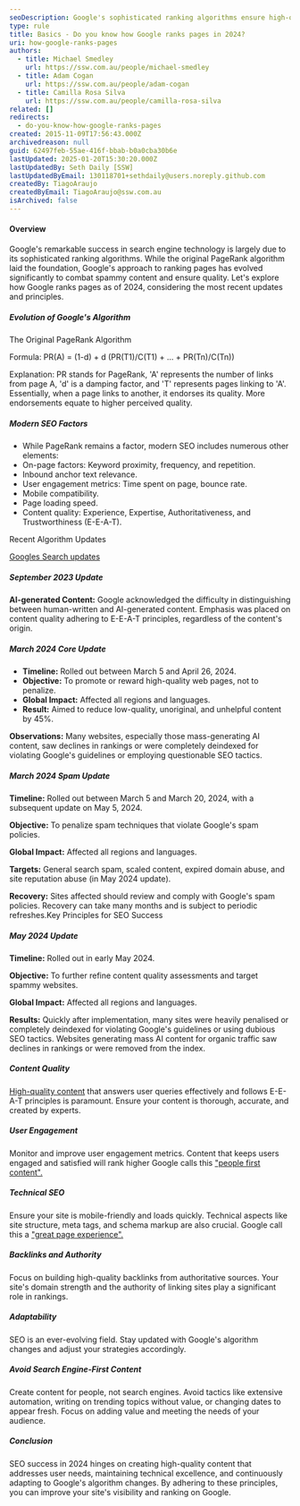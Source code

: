 ```yaml
---
seoDescription: Google's sophisticated ranking algorithms ensure high-quality results by considering factors like on-page content, user engagement, and technical aspects.
type: rule
title: Basics - Do you know how Google ranks pages in 2024?
uri: how-google-ranks-pages
authors:
  - title: Michael Smedley
    url: https://ssw.com.au/people/michael-smedley
  - title: Adam Cogan
    url: https://ssw.com.au/people/adam-cogan
  - title: Camilla Rosa Silva
    url: https://ssw.com.au/people/camilla-rosa-silva
related: []
redirects:
  - do-you-know-how-google-ranks-pages
created: 2015-11-09T17:56:43.000Z
archivedreason: null
guid: 62497feb-55ae-416f-bbab-b0a0cba30b6e
lastUpdated: 2025-01-20T15:30:20.000Z
lastUpdatedBy: Seth Daily [SSW]
lastUpdatedByEmail: 130118701+sethdaily@users.noreply.github.com
createdBy: TiagoAraujo
createdByEmail: TiagoAraujo@ssw.com.au
isArchived: false
---
```


#### Overview

Google's remarkable success in search engine technology is largely due to its sophisticated ranking algorithms. While the original PageRank algorithm laid the foundation, Google's approach to ranking pages has evolved significantly to combat spammy content and ensure quality. Let's explore how Google ranks pages as of 2024, considering the most recent updates and principles.

##### Evolution of Google's Algorithm

The Original PageRank Algorithm

Formula: PR(A) = (1-d) + d (PR(T1)/C(T1) + ... + PR(Tn)/C(Tn))

Explanation: PR stands for PageRank, 'A' represents the number of links from page A, 'd' is a damping factor, and 'T' represents pages linking to 'A'. Essentially, when a page links to another, it endorses its quality. More endorsements equate to higher perceived quality.

##### Modern SEO Factors

* While PageRank remains a factor, modern SEO includes numerous other elements:
* On-page factors: Keyword proximity, frequency, and repetition.
* Inbound anchor text relevance.
* User engagement metrics: Time spent on page, bounce rate.
* Mobile compatibility.
* Page loading speed.
* Content quality: Experience, Expertise, Authoritativeness, and Trustworthiness (E-E-A-T).

Recent Algorithm Updates

[Googles Search updates](https://developers.google.com/search/docs/fundamentals/creating-helpful-content#content-and-quality-questions)

##### September 2023 Update

**AI-generated Content:** Google acknowledged the difficulty in distinguishing between human-written and AI-generated content. Emphasis was placed on content quality adhering to E-E-A-T principles, regardless of the content's origin.

##### March 2024 Core Update

* **Timeline:** Rolled out between March 5 and April 26, 2024.
* **Objective:** To promote or reward high-quality web pages, not to penalize.
* **Global Impact:** Affected all regions and languages.
* **Result:** Aimed to reduce low-quality, unoriginal, and unhelpful content by 45%.

**Observations:** Many websites, especially those mass-generating AI content, saw declines in rankings or were completely deindexed for violating Google's guidelines or employing questionable SEO tactics.

##### March 2024 Spam Update

**Timeline:** Rolled out between March 5 and March 20, 2024, with a subsequent update on May 5, 2024.

**Objective:** To penalize spam techniques that violate Google's spam policies.

**Global Impact:** Affected all regions and languages.

**Targets:** General search spam, scaled content, expired domain abuse, and site reputation abuse (in May 2024 update).

**Recovery:** Sites affected should review and comply with Google's spam policies. Recovery can take many months and is subject to periodic refreshes.Key Principles for SEO Success

##### May 2024 Update

**Timeline:** Rolled out in early May 2024.

**Objective:** To further refine content quality assessments and target spammy websites.

**Global Impact:** Affected all regions and languages.

**Results:** Quickly after implementation, many sites were heavily penalised or completely deindexed for violating Google's guidelines or using dubious SEO tactics. Websites generating mass AI content for organic traffic saw declines in rankings or were removed from the index.

##### Content Quality

[High-quality content](https://developers.google.com/search/docs/fundamentals/creating-helpful-content#content-and-quality-questions) that answers user queries effectively and follows E-E-A-T principles is paramount. Ensure your content is thorough, accurate, and created by experts.

##### User Engagement

Monitor and improve user engagement metrics. Content that keeps users engaged and satisfied will rank higher Google calls this ["people first content".](https://developers.google.com/search/docs/fundamentals/creating-helpful-content#expertise-questions)

##### Technical SEO

Ensure your site is mobile-friendly and loads quickly. Technical aspects like site structure, meta tags, and schema markup are also crucial. Google call this a ["great page experience".](https://developers.google.com/search/docs/fundamentals/creating-helpful-content#page-experience)

##### Backlinks and Authority

Focus on building high-quality backlinks from authoritative sources. Your site's domain strength and the authority of linking sites play a significant role in rankings.

##### Adaptability

SEO is an ever-evolving field. Stay updated with Google's algorithm changes and adjust your strategies accordingly.

##### Avoid Search Engine-First Content

Create content for people, not search engines. Avoid tactics like extensive automation, writing on trending topics without value, or changing dates to appear fresh. Focus on adding value and meeting the needs of your audience.

##### Conclusion

SEO success in 2024 hinges on creating high-quality content that addresses user needs, maintaining technical excellence, and continuously adapting to Google's algorithm changes. By adhering to these principles, you can improve your site's visibility and ranking on Google.
